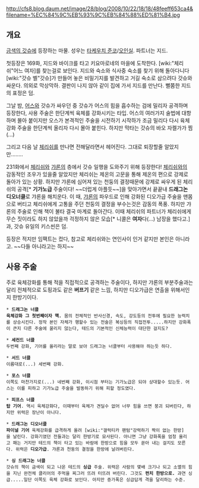 http://cfs8.blog.daum.net/image/28/blog/2008/10/22/18/18/48feeff653ca4&filename=%EC%84%9C%EB%93%9C%EB%84%88%ED%81%B4.jpg

== 개요 ==
[[금색의 갓슈]]에 등장하는 마물. 성우는 [[타케우치 준코]]/[[오인실]]. 파트너는 지드.

첫등장은 169화, 지드와 바이크를 타고 키요마로네의 마을에 도착한다. [wiki:"체리쉬"어느 여자]를 찾는걸로 보인다. 지드와 숙소와 식사중 숙소를 찾기 위해 돌아다니다 [wiki:"갓슈 벨"갓슈]가 만들어 놓은 비밀기지를 발견하고 거길 숙소로 삼으려다 갓슈와 싸운다. 의외로 막상막하. 결판이 나지 않아 같이 집에 가서 지드를 만난다. 뻘쭘한 지드의 표정은 덤.

그날 밤, [[어스]]와 갓슈가 싸우던 중 갓슈가 어스의 힘을 흡수하는 검에 밀리자 공격하며 등장한다, 사용 주술은 한단계씩 육체를 강화시키는 타입. 어스의 여러가지 술법에 대항하며 몰아 붙이지만 오스가 본격적인 주술을 시전하기 시작하가 조금 밀리다 다시 육체강화 주술을 한단계씩 올리자 다시 몰아 붙힌다. 하지만 막타는 갓슈의 바오 자켈가가 찜(...)

그리고 다음 날 [[체리쉬]]를 만나면 전해달라면서 헤어진다. 그대로 퇴장할줄 알았지만........

231화에서 [[체리쉬]]와 [[갸론]]의 층에서 갓슈 일행을 도와주기 위해 등장한다! [[체리쉬]]와의 감동적인 조우가 있을줄 알았지만 체리쉬는 제온의 고문을 통해 제온의 편으로 강제로 돌아가 있는 상황. 하지만 갸론에 심어져 있는 천둥의 결정때문에 강제로 싸우게 된 체리쉬의 공격[* '''기가노급''' 주술이다! ~~더럽게 아플듯~~]을 맞아가면서 끝끝내 '''드래그논 디오너클'''로 갸론을 해치운다. 이 때, [[갸론]]의 파우드로 인해 강화된 디오가급 주술을 맨몸으로 버티고 체리쉬에게 고통을 주던 천둥의 결정을 부수는것은 감동의 폭풍. 하지만 갸론의 주술로 인해 책이 불타 결국 마계로 돌아간다. 이때 체리쉬의 파트너가 체리쉬에게 무슨 짓이라도 하지 않았을까 걱정하지 않은 모습[* 니콜은 '''여자'''다(...) 남장을 했다고.]과, 갓슈 유일의 키스씬은 덤.

등장은 적지만 임팩트는 컸다, 참고로 체리쉬와는 연인사이 인거 같지만 본인은 아니라고. ~~다들 아니라고는 하지~~

== 사용 주술 ==

주로 육체강화를 통해 적을 직접적으로 공격하는 주술이다, 하지만 갸론의 부분주술과는 달리 전체적으로 도핑과도 같은 '''버프기''' 같은 느낌, 하지만 디오가급은 연출을 위해서인지 한방기이다.

 * '''드래그논 너클'''
 '''육체강화 그 첫번째이자 핵.''' 몸의 전체적인 반사신경, 속도, 강도등의 전투에 필요한 능력치를 상승시킨다. 정작 본인 자체가 행할수 있는 전술은 복싱등의 직접전투.....하지만 강화폭이 큰지 다른 주술에 꿀리지 않는다, 테드의 기본적인 신체능력이 대단한 걸지도?

 * '''세컨드 너클'''
 두번째 강화, 기어를 올리라는 말로 보아 드래그논 너클부터 사용해야 하는듯 하다.

 * '''서드 너클'''
 이름대로(...) 세번째 강화.

 * '''포스 너클'''
 이쪽도 마찬가지로(...) 네번째 강화, 이시점 부터는 기가노급은 되야 상대할수 있는듯. 어스는 이를 피하고 기가노급 주술을 발동하기 위해 피할 정도였다.

 * '''피프스 너클'''
 '''탑 기어'''. 역시 육체강화다, 이때부터 육체가 견딜수 없어 너무 힘을 쓰면 붕괴 되버린다, 하지만 위력은 장난이 아니다.

 * '''드래그논 디오너클'''
 '''파이널 기어''' 육체강화를 급격하게 올려 [wiki:"갤럭티카 팬텀"강력하기 짝이 없는 한방]을 날린다. 강화기였던 전들과는 달리 한방기로 묘사된다. 아니면 그냥 강화폭을 엄청 올리고 패는 거지만 테드의 책이 타고 있는 바람에 한방으로 힘을 모두 쏟아 내는 걸지도 모른다. 위력은 '''디오가급'''. 갸론과 천둥의 결정을 한방에 날려버린다.

 * '''싱 드래그논 너클'''
 갓슈의 책이 금색이 되고 나온 테드의 '''싱급''' 주술. 위력은 사람의 몇배 크기나 되고 소멸의 힘을 지닌 완전체 클리어의 주먹을 찌그러 뜨려 터뜨려 버린다. 그것도 '''펀치 한방으로.''' 과연 싱급.....일단 이쪽도 육체 강화로 보인다. 아지만 증가폭은 싱급답게 격을 달리하는 수준.
